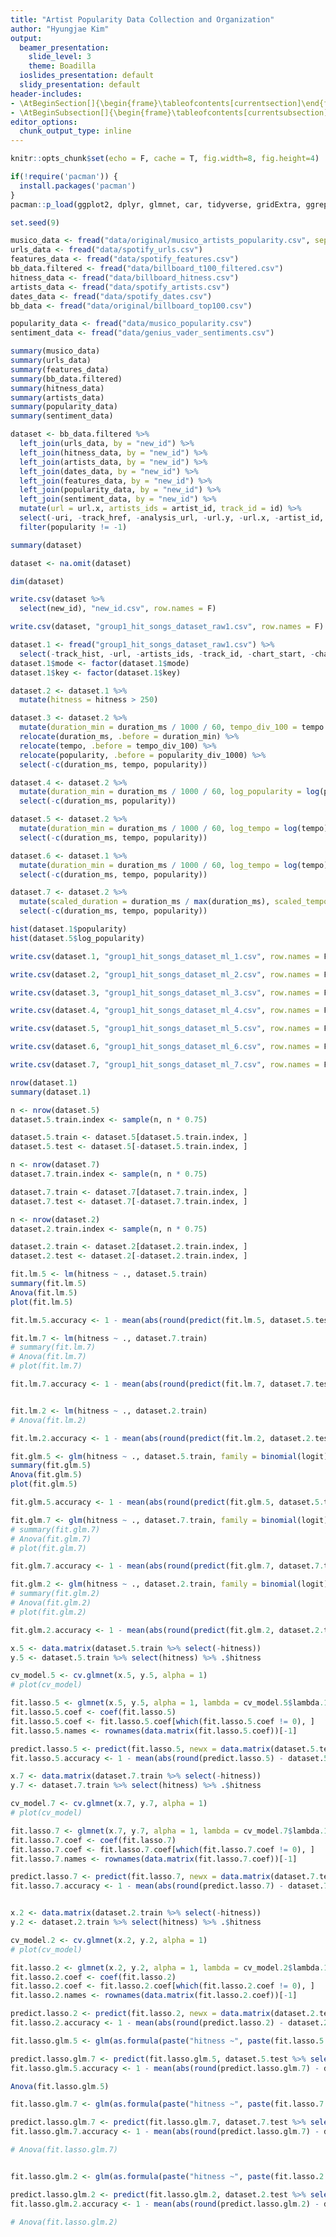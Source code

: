 ```yaml
---
title: "Artist Popularity Data Collection and Organization"
author: "Hyungjae Kim"
output:
  beamer_presentation:
    slide_level: 3
    theme: Boadilla
  ioslides_presentation: default
  slidy_presentation: default
header-includes:
- \AtBeginSection[]{\begin{frame}\tableofcontents[currentsection]\end{frame}}
- \AtBeginSubsection[]{\begin{frame}\tableofcontents[currentsubsection]\end{frame}{}}
editor_options: 
  chunk_output_type: inline
---
```



```r
knitr::opts_chunk$set(echo = F, cache = T, fig.width=8, fig.height=4)

if(!require('pacman')) {
  install.packages('pacman')
}
pacman::p_load(ggplot2, dplyr, glmnet, car, tidyverse, gridExtra, ggrepel, plotly, skimr, data.table, xtable) 

set.seed(9)
```

```r
musico_data <- fread("data/original/musico_artists_popularity.csv", sep = "\t")
urls_data <- fread("data/spotify_urls.csv")
features_data <- fread("data/spotify_features.csv")
bb_data.filtered <- fread("data/billboard_t100_filtered.csv")
hitness_data <- fread("data/billboard_hitness.csv")
artists_data <- fread("data/spotify_artists.csv")
dates_data <- fread("data/spotify_dates.csv")
bb_data <- fread("data/original/billboard_top100.csv")

popularity_data <- fread("data/musico_popularity.csv")
sentiment_data <- fread("data/genius_vader_sentiments.csv")
```

```r
summary(musico_data)
summary(urls_data)
summary(features_data)
summary(bb_data.filtered)
summary(hitness_data)
summary(artists_data)
summary(popularity_data)
summary(sentiment_data)
```

```r
dataset <- bb_data.filtered %>%
  left_join(urls_data, by = "new_id") %>%
  left_join(hitness_data, by = "new_id") %>%
  left_join(artists_data, by = "new_id") %>%
  left_join(dates_data, by = "new_id") %>%
  left_join(features_data, by = "new_id") %>%
  left_join(popularity_data, by = "new_id") %>%
  left_join(sentiment_data, by = "new_id") %>%
  mutate(url = url.x, artists_ids = artist_id, track_id = id) %>%
  select(-uri, -track_href, -analysis_url, -url.y, -url.x, -artist_id, -id, -type) %>%
  filter(popularity != -1)

summary(dataset)

dataset <- na.omit(dataset)

dim(dataset)

write.csv(dataset %>%
  select(new_id), "new_id.csv", row.names = F)

write.csv(dataset, "group1_hit_songs_dataset_raw1.csv", row.names = F)
```

```r
dataset.1 <- fread("group1_hit_songs_dataset_raw1.csv") %>%
  select(-track_hist, -url, -artists_ids, -track_id, -chart_start, -chart_end, -new_id)
dataset.1$mode <- factor(dataset.1$mode)
dataset.1$key <- factor(dataset.1$key)

dataset.2 <- dataset.1 %>%
  mutate(hitness = hitness > 250)

dataset.3 <- dataset.2 %>%
  mutate(duration_min = duration_ms / 1000 / 60, tempo_div_100 = tempo / 100, popularity_div_1000 = popularity / 1000) %>%
  relocate(duration_ms, .before = duration_min) %>%
  relocate(tempo, .before = tempo_div_100) %>%
  relocate(popularity, .before = popularity_div_1000) %>%
  select(-c(duration_ms, tempo, popularity))

dataset.4 <- dataset.2 %>%
  mutate(duration_min = duration_ms / 1000 / 60, log_popularity = log(popularity)) %>%
  select(-c(duration_ms, popularity))

dataset.5 <- dataset.2 %>%
  mutate(duration_min = duration_ms / 1000 / 60, log_tempo = log(tempo), log_popularity = log(popularity)) %>%
  select(-c(duration_ms, tempo, popularity))

dataset.6 <- dataset.1 %>%
  mutate(duration_min = duration_ms / 1000 / 60, log_tempo = log(tempo), log_popularity = log(popularity)) %>%
  select(-c(duration_ms, tempo, popularity))

dataset.7 <- dataset.2 %>%
  mutate(scaled_duration = duration_ms / max(duration_ms), scaled_tempo = tempo / max(tempo), scaled_popularity = popularity / max(popularity)) %>%
  select(-c(duration_ms, tempo, popularity))
```

```r
hist(dataset.1$popularity)
hist(dataset.5$log_popularity)
```

```r
write.csv(dataset.1, "group1_hit_songs_dataset_ml_1.csv", row.names = F)

write.csv(dataset.2, "group1_hit_songs_dataset_ml_2.csv", row.names = F)

write.csv(dataset.3, "group1_hit_songs_dataset_ml_3.csv", row.names = F)

write.csv(dataset.4, "group1_hit_songs_dataset_ml_4.csv", row.names = F)

write.csv(dataset.5, "group1_hit_songs_dataset_ml_5.csv", row.names = F)

write.csv(dataset.6, "group1_hit_songs_dataset_ml_6.csv", row.names = F)

write.csv(dataset.7, "group1_hit_songs_dataset_ml_7.csv", row.names = F)
```

```r
nrow(dataset.1)
summary(dataset.1)
```

```r
n <- nrow(dataset.5)
dataset.5.train.index <- sample(n, n * 0.75)

dataset.5.train <- dataset.5[dataset.5.train.index, ]
dataset.5.test <- dataset.5[-dataset.5.train.index, ]

n <- nrow(dataset.7)
dataset.7.train.index <- sample(n, n * 0.75)

dataset.7.train <- dataset.7[dataset.7.train.index, ]
dataset.7.test <- dataset.7[-dataset.7.train.index, ]

n <- nrow(dataset.2)
dataset.2.train.index <- sample(n, n * 0.75)

dataset.2.train <- dataset.2[dataset.2.train.index, ]
dataset.2.test <- dataset.2[-dataset.2.train.index, ]
```


```r
fit.lm.5 <- lm(hitness ~ ., dataset.5.train)
summary(fit.lm.5)
Anova(fit.lm.5)
plot(fit.lm.5)

fit.lm.5.accuracy <- 1 - mean(abs(round(predict(fit.lm.5, dataset.5.test)) - dataset.5.test$hitness))
```

```r
fit.lm.7 <- lm(hitness ~ ., dataset.7.train)
# summary(fit.lm.7)
# Anova(fit.lm.7)
# plot(fit.lm.7)

fit.lm.7.accuracy <- 1 - mean(abs(round(predict(fit.lm.7, dataset.7.test)) - dataset.7.test$hitness))


fit.lm.2 <- lm(hitness ~ ., dataset.2.train)
# Anova(fit.lm.2)

fit.lm.2.accuracy <- 1 - mean(abs(round(predict(fit.lm.2, dataset.2.test)) - dataset.2.test$hitness))
```

```r
fit.glm.5 <- glm(hitness ~ ., dataset.5.train, family = binomial(logit))
summary(fit.glm.5)
Anova(fit.glm.5)
plot(fit.glm.5)

fit.glm.5.accuracy <- 1 - mean(abs(round(predict(fit.glm.5, dataset.5.test, type = "response")) - dataset.5.test$hitness))
```

```r
fit.glm.7 <- glm(hitness ~ ., dataset.7.train, family = binomial(logit))
# summary(fit.glm.7)
# Anova(fit.glm.7)
# plot(fit.glm.7)

fit.glm.7.accuracy <- 1 - mean(abs(round(predict(fit.glm.7, dataset.7.test, type = "response")) - dataset.7.test$hitness))

fit.glm.2 <- glm(hitness ~ ., dataset.2.train, family = binomial(logit))
# summary(fit.glm.2)
# Anova(fit.glm.2)
# plot(fit.glm.2)

fit.glm.2.accuracy <- 1 - mean(abs(round(predict(fit.glm.2, dataset.2.test, type = "response")) - dataset.2.test$hitness))
```

```r
x.5 <- data.matrix(dataset.5.train %>% select(-hitness))
y.5 <- dataset.5.train %>% select(hitness) %>% .$hitness

cv_model.5 <- cv.glmnet(x.5, y.5, alpha = 1)
# plot(cv_model)

fit.lasso.5 <- glmnet(x.5, y.5, alpha = 1, lambda = cv_model.5$lambda.1se)
fit.lasso.5.coef <- coef(fit.lasso.5)
fit.lasso.5.coef <- fit.lasso.5.coef[which(fit.lasso.5.coef != 0), ]
fit.lasso.5.names <- rownames(data.matrix(fit.lasso.5.coef))[-1]

predict.lasso.5 <- predict(fit.lasso.5, newx = data.matrix(dataset.5.test %>% select(-hitness)), type = "response")
fit.lasso.5.accuracy <- 1 - mean(abs(round(predict.lasso.5) - dataset.5.test$hitness))
```

```r
x.7 <- data.matrix(dataset.7.train %>% select(-hitness))
y.7 <- dataset.7.train %>% select(hitness) %>% .$hitness

cv_model.7 <- cv.glmnet(x.7, y.7, alpha = 1)
# plot(cv_model)

fit.lasso.7 <- glmnet(x.7, y.7, alpha = 1, lambda = cv_model.7$lambda.1se)
fit.lasso.7.coef <- coef(fit.lasso.7)
fit.lasso.7.coef <- fit.lasso.7.coef[which(fit.lasso.7.coef != 0), ]
fit.lasso.7.names <- rownames(data.matrix(fit.lasso.7.coef))[-1]

predict.lasso.7 <- predict(fit.lasso.7, newx = data.matrix(dataset.7.test %>% select(-hitness)), type = "response")
fit.lasso.7.accuracy <- 1 - mean(abs(round(predict.lasso.7) - dataset.7.test$hitness))


x.2 <- data.matrix(dataset.2.train %>% select(-hitness))
y.2 <- dataset.2.train %>% select(hitness) %>% .$hitness

cv_model.2 <- cv.glmnet(x.2, y.2, alpha = 1)
# plot(cv_model)

fit.lasso.2 <- glmnet(x.2, y.2, alpha = 1, lambda = cv_model.2$lambda.1se)
fit.lasso.2.coef <- coef(fit.lasso.2)
fit.lasso.2.coef <- fit.lasso.2.coef[which(fit.lasso.2.coef != 0), ]
fit.lasso.2.names <- rownames(data.matrix(fit.lasso.2.coef))[-1]

predict.lasso.2 <- predict(fit.lasso.2, newx = data.matrix(dataset.2.test %>% select(-hitness)), type = "response")
fit.lasso.2.accuracy <- 1 - mean(abs(round(predict.lasso.2) - dataset.2.test$hitness))
```

```r
fit.lasso.glm.5 <- glm(as.formula(paste("hitness ~", paste(fit.lasso.5.names, collapse = " + "))), dataset.5.train, family = binomial(logit))

predict.lasso.glm.7 <- predict(fit.lasso.glm.5, dataset.5.test %>% select(fit.lasso.5.names), type = "response")
fit.lasso.glm.5.accuracy <- 1 - mean(abs(round(predict.lasso.glm.7) - dataset.5.test$hitness))

Anova(fit.lasso.glm.5)
```

```r
fit.lasso.glm.7 <- glm(as.formula(paste("hitness ~", paste(fit.lasso.7.names, collapse = " + "))), dataset.7.train, family = binomial(logit))

predict.lasso.glm.7 <- predict(fit.lasso.glm.7, dataset.7.test %>% select(fit.lasso.7.names), type = "response")
fit.lasso.glm.7.accuracy <- 1 - mean(abs(round(predict.lasso.glm.7) - dataset.7.test$hitness))

# Anova(fit.lasso.glm.7)


fit.lasso.glm.2 <- glm(as.formula(paste("hitness ~", paste(fit.lasso.2.names, collapse = " + "))), dataset.2.train, family = binomial(logit))

predict.lasso.glm.2 <- predict(fit.lasso.glm.2, dataset.2.test %>% select(fit.lasso.2.names), type = "response")
fit.lasso.glm.2.accuracy <- 1 - mean(abs(round(predict.lasso.glm.2) - dataset.2.test$hitness))

# Anova(fit.lasso.glm.2)
```
